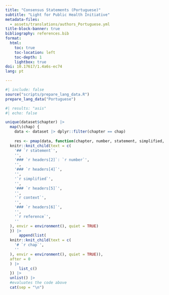 ```yaml
---
title: "Consensus Statements (Portuguese)"
subtitle: "Light for Public Health Initiative"
metadata-files:
  - assets/translations/authors_Portuguese.yml
title-block-banner: true
bibliography: references.bib
format:
  html:
    toc: true
    toc-location: left
    toc-depth: 1
    lightbox: true
doi: 10.17617/1.4a6s-ec74
lang: pt

---
```


```r
#| include: false
source("scripts/prepare_lang_data.R")
prepare_lang_data("Portuguese")
```

```r
#| results: "asis"
#| echo: false

unique(dataset$chapter) |> 
  map(\(chap) {
    data <- dataset |> dplyr::filter(chapter == chap)
    
    res <- pmap(data, function(chapter, number, statement, simplified, context, reference) {
  knitr::knit_child(text = c(
    '## `r statement`',
    '',
    '### `r headers[2]`: `r number`',
    '',
    '### `r headers[4]`',
    '',
    '`r simplified`',
    '',
    '### `r headers[5]`',
    '',
    '`r context`',
    '',
    '### `r headers[6]`',
    '',
    '`r reference`',
    ''
  ), envir = environment(), quiet = TRUE)
  }) |> 
      append(list(
  knitr::knit_child(text = c(
    '# `r chap`',
    ''
  ), envir = environment(), quiet = TRUE)),
  after = 0
  ) |> 
      list_c()
  }) |>
  unlist() |> 
  #evaluates the code above
  cat(sep = "\n")
```

